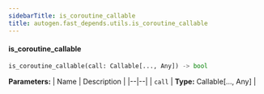 ```yaml
---
sidebarTitle: is_coroutine_callable
title: autogen.fast_depends.utils.is_coroutine_callable
---
```


<code class="doc-symbol doc-symbol-heading doc-symbol-function"></code>
#### is_coroutine_callable

```python
is_coroutine_callable(call: Callable[..., Any]) -> bool
```

    

<b>Parameters:</b>
| Name | Description |
|--|--|
| `call` | **Type:** Callable[..., Any] |

<br />